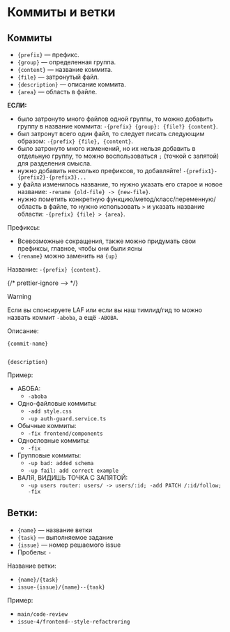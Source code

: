 # Коммиты и ветки

## Коммиты

- `{prefix}` — префикс.
- `{group}` — определенная группа.
- `{content}` — название коммита.
- `{file}` — затронутый файл.
- `{description}` — описание коммита.
- `{area}` — область в файле.

**ЕСЛИ:**

- было затронуто много файлов одной группы, то можно добавить группу в название коммита: `-{prefix} {group}: {file?} {content}`.
- был затронут всего один файл, то следует писать следующим образом: `-{prefix} {file}, {content}`.
- было затронуто много изменений, но их нельзя добавить в отдельную группу, то можно воспользоваться `;` (точкой с запятой) для разделения смысла.
- нужно добавить несколько префиксов, то добавляйте! `-{prefix1}-{prefix2}-{prefix3}...`
- у файла изменилось название, то нужно указать его старое и новое название: `-rename {old-file} -> {new-file}`.
- нужно пометить конкретную функцию/метод/класс/переменную/область в файле, то нужно использовать `>` и указать название области: `-{prefix} {file} > {area}`.

Префиксы:

- Всевозможные сокращения, также можно придумать свои префиксы, главное, чтобы они были ясны
- `{rename}` можно заменить на `{up}`

Название: `-{prefix} {content}`.

{/* prettier-ignore --> */}
> [!WARNING]
>
> Если вы спонсируете LAF или если вы наш тимлид/гид
> то можно назвать коммит `-aboba`, а ещё `-ABOBA`.

Описание:

```
{commit-name}


{description}
```

Пример:
- АБОБА:
	- `-aboba`
- Одно-файловые коммиты:
	- `-add style.css`
	- `-up auth-guard.service.ts`
- Обычные коммиты:
  - `-fix frontend/components`
- Однословные коммиты:
	- `-fix`
- Групповые коммиты:
  - `-up bad: added schema`
  - `-up fail: add correct example`
- ВАЛЯ, ВИДИШЬ ТОЧКА С ЗАПЯТОЙ:
  - `-up users router: users/ -> users/:id; -add PATCH /:id/follow; -fix`

## Ветки:

- `{name}` — название ветки
- `{task}` — выполняемое задание
- `{issue}` — номер решаемого issue
- Пробелы: `-`

Название ветки:
- `{name}/{task}`
- `issue-{issue}/{name}--{task}`

Пример:
- `main/code-review`
- `issue-4/frontend--style-refactroring`